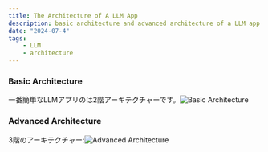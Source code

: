 ```yaml
---
title: The Architecture of A LLM App
description: basic architecture and advanced architecture of a LLM app
date: "2024-07-4"
tags:
    - LLM
    - architecture 
---
```


### Basic Architecture

一番簡単なLLMアプリのは2階アーキテクチャーです。![Basic Architecture](/imgs/blog/basic-architecture.png)


### Advanced Architecture

3階のアーキテクチャー:![Advanced Architecture](/imgs/blog/advanced-architecture.png)